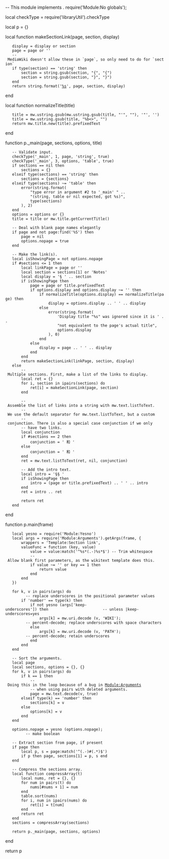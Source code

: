 -- This module implements {{section link}}.
require('Module:No globals');

local checkType = require('libraryUtil').checkType

local p = {}

local function makeSectionLink(page, section, display)
	display = display or section
	page = page or ''
	-- MediaWiki doesn't allow these in `page`, so only need to do for `section`
	if type(section) == 'string' then
		section = string.gsub(section, "{", "{")
		section = string.gsub(section, "}", "}")
	end
	return string.format('[[%s#%s|%s]]', page, section, display)
end

local function normalizeTitle(title)
	title = mw.ustring.gsub(mw.ustring.gsub(title, "'", ""), '"', '')
	title = mw.ustring.gsub(title, "%b<>", "")
	return mw.title.new(title).prefixedText
end

function p._main(page, sections, options, title)
	-- Validate input.
	checkType('_main', 1, page, 'string', true)
	checkType('_main', 3, options, 'table', true)
	if sections == nil then
		sections = {}
	elseif type(sections) == 'string' then
		sections = {sections}
	elseif type(sections) ~= 'table' then
		error(string.format(
			"type error in argument #2 to '_main' " ..
			"(string, table or nil expected, got %s)",
			type(sections)
		), 2)
	end
	options = options or {}
	title = title or mw.title.getCurrentTitle()

	-- Deal with blank page names elegantly
	if page and not page:find('%S') then
		page = nil
		options.nopage = true
	end

	-- Make the link(s).
	local isShowingPage = not options.nopage
	if #sections <= 1 then
		local linkPage = page or ''
		local section = sections[1] or 'Notes'
		local display = '§ ' .. section
		if isShowingPage then
			page = page or title.prefixedText
			if options.display and options.display ~= '' then
				if normalizeTitle(options.display) == normalizeTitle(page) then
					display = options.display .. ' ' .. display
				else
					error(string.format(
						'Display title "%s" was ignored since it is ' ..
						"not equivalent to the page's actual title",
						options.display
					), 0)
				end
			else
				display = page .. ' ' .. display
			end
		end
		return makeSectionLink(linkPage, section, display)
	else
		-- Multiple sections. First, make a list of the links to display.
		local ret = {}
		for i, section in ipairs(sections) do
			ret[i] = makeSectionLink(page, section)
		end

		-- Assemble the list of links into a string with mw.text.listToText.
		-- We use the default separator for mw.text.listToText, but a custom
		-- conjunction. There is also a special case conjunction if we only
		-- have two links.
		local conjunction
		if #sections == 2 then
			conjunction = '​ 和 '
		else
			conjunction = '​ 和 '
		end
		ret = mw.text.listToText(ret, nil, conjunction)

		-- Add the intro text.
		local intro = '§§ '
		if isShowingPage then
			intro = (page or title.prefixedText) .. ' ' .. intro
		end
		ret = intro .. ret

		return ret
	end
end

function p.main(frame)
	local yesno = require('Module:Yesno')
	local args = require('Module:Arguments').getArgs(frame, {
		wrappers = 'Template:Section link',
		valueFunc = function (key, value)
			value = value:match('^%s*(.-)%s*$') -- Trim whitespace
			-- Allow blank first parameters, as the wikitext template does this.
			if value ~= '' or key == 1 then
				return value
			end
		end
	})

	for k, v in pairs(args) do													-- replace underscores in the positional parameter values
		if 'number' == type(k) then
			if not yesno (args['keep-underscores']) then						-- unless |keep-underscores=yes
				args[k] = mw.uri.decode (v, 'WIKI');							-- percent-decode; replace underscores with space characters
			else
				args[k] = mw.uri.decode (v, 'PATH');							-- percent-decode; retain underscores
			end
		end
	end

	-- Sort the arguments.
	local page
	local sections, options = {}, {}
	for k, v in pairs(args) do
		if k == 1 then
			-- Doing this in the loop because of a bug in [[Module:Arguments|Module:Arguments]]
			-- when using pairs with deleted arguments.
			page = mw.text.decode(v, true)
		elseif type(k) == 'number' then
			sections[k] = v
		else
			options[k] = v
		end
	end
	
	options.nopage = yesno (options.nopage);									-- make boolean
	
	-- Extract section from page, if present
	if page then
		local p, s = page:match('^(.-)#(.*)$')
		if p then page, sections[1] = p, s end
	end

	-- Compress the sections array.
	local function compressArray(t)
		local nums, ret = {}, {}
		for num in pairs(t) do
			nums[#nums + 1] = num
		end
		table.sort(nums)
		for i, num in ipairs(nums) do
			ret[i] = t[num]
		end
		return ret
	end
	sections = compressArray(sections)

	return p._main(page, sections, options)
end

return p